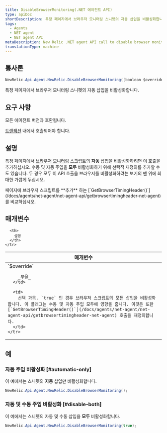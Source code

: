 ```yaml
---
title: DisableBrowserMonitoring(.NET 에이전트 API)
type: apiDoc
shortDescription: 특정 페이지에서 브라우저 모니터링 스니펫의 자동 삽입을 비활성화합니다.
tags:
  - Agents
  - NET agent
  - NET agent API
metaDescription: New Relic .NET agent API call to disable browser monitoring on specific pages or views.
translationType: machine
---
```


## 통사론

```cs
NewRelic.Api.Agent.NewRelic.DisableBrowserMonitoring([boolean $override])
```

특정 페이지에서 브라우저 모니터링 스니펫의 자동 삽입을 비활성화합니다.

## 요구 사항

모든 에이전트 버전과 호환됩니다.

[트랜잭션](/docs/glossary/glossary/#transaction) 내에서 호출되어야 합니다.

## 설명

특정 페이지에서 [브라우저 모니터링](/docs/browser/new-relic-browser/getting-started/new-relic-browser) 스크립트의 **자동** 삽입을 비활성화하려면 이 호출을 추가하십시오. 수동 및 자동 주입을 **모두** 비활성화하기 위해 선택적 재정의를 추가할 수도 있습니다. 두 경우 모두 이 API 호출을 브라우저를 비활성화하려는 보기의 맨 위에 최대한 가깝게 두십시오.

<Callout variant="tip">
  페이지에 브라우저 스크립트를 **추가** 하는 [`GetBrowserTimingHeader()`](/docs/agents/net-agent/net-agent-api/getbrowsertimingheader-net-agent) 를 비교하십시오.
</Callout>

## 매개변수

<table>
  <thead>
    <tr>
      <th width="25%">
        매개변수
      </th>

      <th>
        설명
      </th>
    </tr>
  </thead>

  <tbody>
    <tr>
      <td>
        `$override`

        _부울_
      </td>

      <td>
        선택 과목. `true` 인 경우 브라우저 스크립트의 모든 삽입을 비활성화합니다. 이 플래그는 수동 및 자동 주입 모두에 영향을 줍니다. 이것은 또한 [`GetBrowserTimingHeader()`](/docs/agents/net-agent/net-agent-api/getbrowsertimingheader-net-agent) 호출을 재정의합니다.
      </td>
    </tr>
  </tbody>
</table>

## 예

### 자동 주입 비활성화 [#automatic-only]

이 예에서는 스니펫의 **자동** 삽입만 비활성화합니다.

```cs
NewRelic.Api.Agent.NewRelic.DisableBrowserMonitoring();
```

### 자동 및 수동 주입 비활성화 [#disable-both]

이 예에서는 스니펫의 자동 및 수동 삽입을 **모두** 비활성화합니다.

```cs
NewRelic.Api.Agent.NewRelic.DisableBrowserMonitoring(true);
```